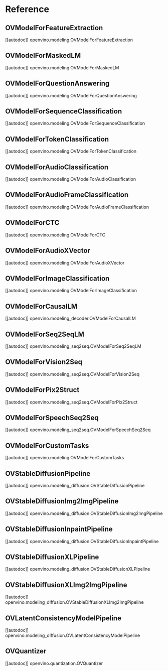<!---
Copyright 2022 The HuggingFace Team. All rights reserved.

Licensed under the Apache License, Version 2.0 (the "License");
you may not use this file except in compliance with the License.
You may obtain a copy of the License at

    http://www.apache.org/licenses/LICENSE-2.0

Unless required by applicable law or agreed to in writing, software
distributed under the License is distributed on an "AS IS" BASIS,
WITHOUT WARRANTIES OR CONDITIONS OF ANY KIND, either express or implied.
See the License for the specific language governing permissions and
limitations under the License.
-->

# Reference

## OVModelForFeatureExtraction

[[autodoc]] openvino.modeling.OVModelForFeatureExtraction

## OVModelForMaskedLM

[[autodoc]] openvino.modeling.OVModelForMaskedLM

## OVModelForQuestionAnswering

[[autodoc]] openvino.modeling.OVModelForQuestionAnswering

## OVModelForSequenceClassification

[[autodoc]] openvino.modeling.OVModelForSequenceClassification

## OVModelForTokenClassification

[[autodoc]] openvino.modeling.OVModelForTokenClassification

## OVModelForAudioClassification

[[autodoc]] openvino.modeling.OVModelForAudioClassification

## OVModelForAudioFrameClassification

[[autodoc]] openvino.modeling.OVModelForAudioFrameClassification

## OVModelForCTC

[[autodoc]] openvino.modeling.OVModelForCTC

## OVModelForAudioXVector

[[autodoc]] openvino.modeling.OVModelForAudioXVector

## OVModelForImageClassification

[[autodoc]] openvino.modeling.OVModelForImageClassification

## OVModelForCausalLM

[[autodoc]] openvino.modeling_decoder.OVModelForCausalLM

## OVModelForSeq2SeqLM

[[autodoc]] openvino.modeling_seq2seq.OVModelForSeq2SeqLM

## OVModelForVision2Seq

[[autodoc]] openvino.modeling_seq2seq.OVModelForVision2Seq

## OVModelForPix2Struct

[[autodoc]] openvino.modeling_seq2seq.OVModelForPix2Struct

## OVModelForSpeechSeq2Seq

[[autodoc]] openvino.modeling_seq2seq.OVModelForSpeechSeq2Seq


## OVModelForCustomTasks

[[autodoc]] openvino.modeling.OVModelForCustomTasks


## OVStableDiffusionPipeline

[[autodoc]] openvino.modeling_diffusion.OVStableDiffusionPipeline


## OVStableDiffusionImg2ImgPipeline

[[autodoc]] openvino.modeling_diffusion.OVStableDiffusionImg2ImgPipeline


## OVStableDiffusionInpaintPipeline

[[autodoc]] openvino.modeling_diffusion.OVStableDiffusionInpaintPipeline


## OVStableDiffusionXLPipeline

[[autodoc]] openvino.modeling_diffusion.OVStableDiffusionXLPipeline


## OVStableDiffusionXLImg2ImgPipeline

[[autodoc]] openvino.modeling_diffusion.OVStableDiffusionXLImg2ImgPipeline


## OVLatentConsistencyModelPipeline

[[autodoc]] openvino.modeling_diffusion.OVLatentConsistencyModelPipeline


## OVQuantizer

[[autodoc]] openvino.quantization.OVQuantizer
